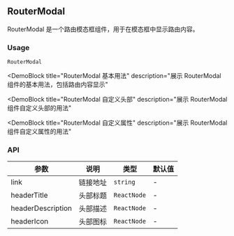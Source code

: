 
## RouterModal

RouterModal 是一个路由模态框组件，用于在模态框中显示路由内容。

### Usage

`RouterModal`

<DemoBlock
  title="RouterModal 基本用法"
  description="展示 RouterModal 组件的基本用法，包括路由内容显示"
>
  <Basic />
</DemoBlock>

<DemoBlock
  title="RouterModal 自定义头部"
  description="展示 RouterModal 组件自定义头部的用法"
>
  <WithHeader />
</DemoBlock>

<DemoBlock
  title="RouterModal 自定义属性"
  description="展示 RouterModal 组件自定义属性的用法"
>
  <WithCustomProps />
</DemoBlock>

### API

| 参数 | 说明 | 类型 | 默认值 |
| --- | --- | --- | --- |
| link | 链接地址 | `string` | - |
| headerTitle | 头部标题 | `ReactNode` | - |
| headerDescription | 头部描述 | `ReactNode` | - |
| headerIcon | 头部图标 | `ReactNode` | - | 